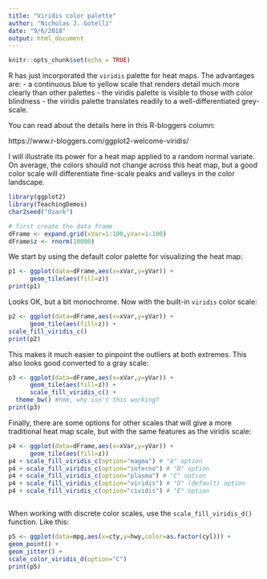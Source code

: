 ```yaml
---
title: "Viridis color palette"
author: "Nicholas J. Gotelli"
date: "9/6/2018"
output: html_document
---
```


```r
knitr::opts_chunk$set(echo = TRUE)
```

R has just incorporated the `viridis` palette for heat maps. The advantages are:
- a continuous blue to yellow scale that renders detail much more clearly than other palettes
- the viridis palette is visible to those with color blindness
- the viridis palette translates readily to a well-differentiated grey-scale.

You can read about the details here in this R-bloggers column:

https://www.r-bloggers.com/ggplot2-welcome-viridis/

I will illustrate its power for a heat map applied to a random normal variate. On average, the colors should not change across this heat map, but a good color scale will differentiate fine-scale peaks and valleys in the color landscape.

```r
library(ggplot2)
library(TeachingDemos)
char2seed("Ozark")

# first create the data frame
dFrame <- expand.grid(xVar=1:100,yVar=1:100)
dFrame$z <- rnorm(10000)
```

We start by using the default color palette for visualizing the heat map:

```r
p1 <- ggplot(data=dFrame,aes(x=xVar,y=yVar)) +
      geom_tile(aes(fill=z))
print(p1)
```

Looks OK, but a bit monochrome. Now with the built-in `viridis` color scale:

```r

p2 <- ggplot(data=dFrame,aes(x=xVar,y=yVar)) +
      geom_tile(aes(fill=z)) + 
scale_fill_viridis_c()
print(p2)
```

This makes it much easier to pinpoint the outliers at both extremes. This also looks good converted to a gray scale:

```r
p3 <- ggplot(data=dFrame,aes(x=xVar,y=yVar)) +
      geom_tile(aes(fill=z)) + 
      scale_fill_viridis_c() +
  theme_bw() #hmm, why isn't this working?
print(p3)

```

Finally, there are some options for other scales that will give a more traditional heat map scale, but with the same features as the viridis scale:

```r
p4 <- ggplot(data=dFrame,aes(x=xVar,y=yVar)) +
      geom_tile(aes(fill=z))  
p4 + scale_fill_viridis_c(option="magma") # "A" option
p4 + scale_fill_viridis_c(option="inferno") # "B" option
p4 + scale_fill_viridis_c(option="plasma") # "C" option
p4 + scale_fill_viridis_c(option="viridis") # "D" (default) option
p4 + scale_fill_viridis_c(option="cividis") # "E" option



```

When working with discrete color scales, use the `scale_fill_viridis_d()` function. Like this:

```r

p5 <- ggplot(data=mpg,aes(x=cty,y=hwy,color=as.factor(cyl))) +
geom_point() +
geom_jitter() +
scale_color_viridis_d(option="C")
print(p5)
```

